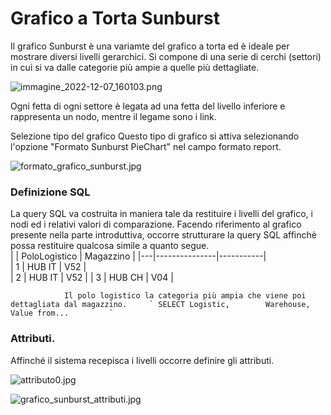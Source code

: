 # Grafico a Torta Sunburst

Il grafico Sunburst è una variamte del grafico a torta ed è ideale per mostrare diversi livelli gerarchici. Si compone di una serie di cerchi (settori) in cui si va dalle categorie più ampie a quelle più dettagliate.

![immagine_2022-12-07_160103.png](/UFR/imgs/immagine_2022-12-07_160103.png)

Ogni fetta di ogni settore è legata ad una fetta del livello inferiore e rappresenta un nodo, mentre il legame sono i link.

Selezione tipo del grafico Questo tipo di grafico si attiva selezionando l'opzione "Formato Sunburst PieChart" nel campo formato report.

![formato_grafico_sunburst.jpg](/UFR/imgs/formato_grafico_sunburst.jpg)

### Definizione SQL

La query SQL va costruita in maniera tale da restituire i livelli del grafico, i nodi ed i relativi valori di comparazione.
Facendo riferimento al grafico presente nella parte introduttiva, occorre strutturare la query SQL affinchè possa restituire qualcosa simile a quanto segue.  
 | | PoloLogistico | Magazzino |
|---|---------------|-----------|  
 | 1 | HUB IT | V52 |  
 | 2 | HUB IT | V52 |
| 3 | HUB CH | V04 |

                Il polo logistico la categoria più ampia che viene poi dettagliata dal magazzino.     ` SELECT Logistic,        Warehouse,         Value from...         `

### Attributi.

Affinché il sistema recepisca i livelli occorre definire gli attributi.

![attributo0.jpg](/UFR/imgs/attributo0.jpg)

![grafico_sunburst_attributi.jpg](/UFR/imgs/grafico_sunburst_attributi.jpg)
